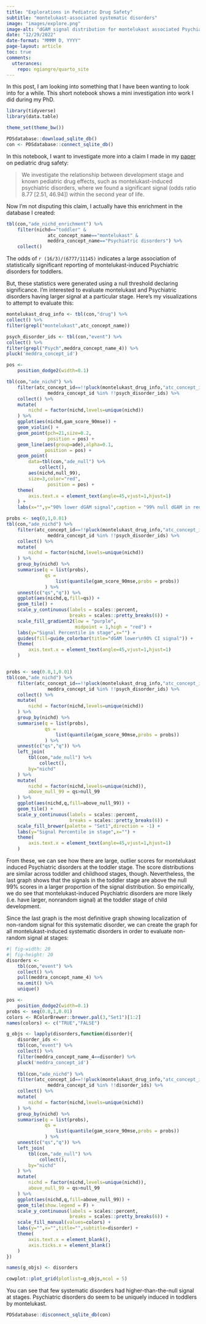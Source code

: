 ```yaml
---
title: "Explorations in Pediatric Drug Safety"
subtitle: "montelukast-associated systematic disorders"
image: "images/explore.png"
image-alt: "dGAM signal distribution for montelukast associated Psychiatric disorders across child development stages"
date: "12/29/2022"
date-format: "MMMM D, YYYY"
page-layout: article
toc: true
comments:
  utterances:
    repo: ngiangre/quarto_site
---
```


In this post, I am looking into something that I have been wanting to look into for a while. This short notebook shows a mini investigation into work I did during my PhD. 

```r
library(tidyverse)
library(data.table)

theme_set(theme_bw())
```

```r
PDSdatabase::download_sqlite_db()
con <- PDSdatabase::connect_sqlite_db()
```

In this notebook, I want to investigate more into a claim I made in my [paper](https://doi.org/10.1016/j.medj.2022.06.001) on pediatric drug safety:

> We investigate the relationship between development stage and known pediatric drug effects, such as montelukast-induced psychiatric disorders, where we found a significant signal (odds ratio 8.77 \[2.51, 46.94\]) within the second year of life.

Now I'm not disputing this claim, I actually have this enrichment in the database I created:

```r
tbl(con,"ade_nichd_enrichment") %>% 
    filter(nichd=="toddler" &
               atc_concept_name=="montelukast" &
               meddra_concept_name=="Psychiatric disorders") %>% 
    collect()
```

The odds of `r (16/3)/(6777/11145)` indicates a large association of statistically significant reporting of montelukast-induced Psychiatric disorders for toddlers.

But, these statistics were generated using a null threshold declaring significance. I'm interested to evaluate montelukast and Psychiatric disorders having larger signal at a particular stage. Here's my visualizations to attempt to evaluate this:

```r
montelukast_drug_info <- tbl(con,"drug") %>%
collect() %>%
filter(grepl("montelukast",atc_concept_name))

psych_disorder_ids <- tbl(con,"event") %>%
collect() %>%
filter(grepl("Psych",meddra_concept_name_4)) %>%
pluck('meddra_concept_id')

pos <- 
    position_dodge2(width=0.1)

tbl(con,"ade_nichd") %>% 
    filter(atc_concept_id==!!pluck(montelukast_drug_info,"atc_concept_id") &
               meddra_concept_id %in% !!psych_disorder_ids) %>% 
    collect() %>% 
    mutate(
        nichd = factor(nichd,levels=unique(nichd))
    ) %>% 
    ggplot(aes(nichd,gam_score_90mse)) +
    geom_violin() +
    geom_point(pch=21,size=0.2,
               position = pos) +
    geom_line(aes(group=ade),alpha=0.1,
              position = pos) +
    geom_point(
        data=tbl(con,"ade_null") %>% 
            collect(),
        aes(nichd,null_99),
        size=3,color="red",
               position = pos) +
    theme(
        axis.text.x = element_text(angle=45,vjust=1,hjust=1)
    ) +
    labs(x="",y="90% lower dGAM signal",caption = "99% null dGAM in red")

probs <- seq(0,1,0.01)
tbl(con,"ade_nichd") %>% 
    filter(atc_concept_id==!!pluck(montelukast_drug_info,"atc_concept_id") &
               meddra_concept_id %in% !!psych_disorder_ids) %>% 
    collect() %>% 
    mutate(
        nichd = factor(nichd,levels=unique(nichd))
    ) %>% 
    group_by(nichd) %>% 
    summarise(q = list(probs),
              qs = 
                  list(quantile(gam_score_90mse,probs = probs))
              ) %>% 
    unnest(c("qs","q")) %>% 
    ggplot(aes(nichd,q,fill=qs)) +
    geom_tile() +
    scale_y_continuous(labels = scales::percent,
                       breaks = scales::pretty_breaks(6)) +
    scale_fill_gradient2(low = "purple",
                         midpoint = 1,high = "red") +
    labs(y="Signal Percentile in stage",x="") +
    guides(fill=guide_colorbar(title="dGAM lower\n90% CI signal")) +
    theme(
        axis.text.x = element_text(angle=45,vjust=1,hjust=1)
    )


probs <- seq(0.8,1,0.01)
tbl(con,"ade_nichd") %>% 
    filter(atc_concept_id==!!pluck(montelukast_drug_info,"atc_concept_id") &
               meddra_concept_id %in% !!psych_disorder_ids) %>% 
    collect() %>% 
    mutate(
        nichd = factor(nichd,levels=unique(nichd))
    ) %>% 
    group_by(nichd) %>% 
    summarise(q = list(probs),
              qs = 
                  list(quantile(gam_score_90mse,probs = probs))
              ) %>% 
    unnest(c("qs","q")) %>% 
    left_join(
        tbl(con,"ade_null") %>% 
            collect(),
        by="nichd"
    ) %>% 
    mutate(
        nichd = factor(nichd,levels=unique(nichd)),
        above_null_99 = qs>null_99
    ) %>% 
    ggplot(aes(nichd,q,fill=above_null_99)) +
    geom_tile() +
    scale_y_continuous(labels = scales::percent,
                       breaks = scales::pretty_breaks(6)) +
    scale_fill_brewer(palette = "Set1",direction = -1) +
    labs(y="Signal Percentile in stage",x="") +
    theme(
        axis.text.x = element_text(angle=45,vjust=1,hjust=1)
    )
```

From these, we can see how there are large, outlier scores for montelukast induced Psychiatric disorders at the toddler stage. The score distributions are similar across toddler and childhood stages, though. Nevertheless, the last graph shows that the signals in the toddler stage are above the null 99% scores in a larger proportion of the signal distribution. So empirically, we do see that montelukast-induced Psychiatric disorders are more likely (i.e. have larger, nonrandom signal) at the toddler stage of child development.

Since the last graph is the most definitive graph showing localization of non-random signal for this systematic disorder, we can create the graph for all montelukast-induced systematic disorders in order to evaluate non-random signal at stages:

```r
#| fig-width: 20
#| fig-height: 20
disorders <- 
    tbl(con,"event") %>%
    collect() %>% 
    pull(meddra_concept_name_4) %>% 
    na.omit() %>% 
    unique()

pos <- 
    position_dodge2(width=0.1)
probs <- seq(0.8,1,0.01)
colors <- RColorBrewer::brewer.pal(3,"Set1")[1:2]
names(colors) <- c("TRUE","FALSE")

g_objs <- lapply(disorders,function(disorder){
    disorder_ids <- 
    tbl(con,"event") %>%
    collect() %>%
    filter(meddra_concept_name_4==disorder) %>%
    pluck('meddra_concept_id')
    
    tbl(con,"ade_nichd") %>% 
    filter(atc_concept_id==!!pluck(montelukast_drug_info,"atc_concept_id") &
               meddra_concept_id %in% !!disorder_ids) %>% 
    collect() %>% 
    mutate(
        nichd = factor(nichd,levels=unique(nichd))
    ) %>% 
    group_by(nichd) %>% 
    summarise(q = list(probs),
              qs = 
                  list(quantile(gam_score_90mse,probs = probs))
              ) %>% 
    unnest(c("qs","q")) %>% 
    left_join(
        tbl(con,"ade_null") %>% 
            collect(),
        by="nichd"
    ) %>% 
    mutate(
        nichd = factor(nichd,levels=unique(nichd)),
        above_null_99 = qs>null_99
    ) %>% 
    ggplot(aes(nichd,q,fill=above_null_99)) +
    geom_tile(show.legend = F) +
    scale_y_continuous(labels = scales::percent,
                       breaks = scales::pretty_breaks(6)) +
    scale_fill_manual(values=colors) +
    labs(y="",x="",title="",subtitle=disorder) +
    theme(
        axis.text.x = element_blank(),
        axis.ticks.x = element_blank()
    )
})

names(g_objs) <- disorders

cowplot::plot_grid(plotlist=g_objs,ncol = 5)

```

You can see that few systematic disorders had higher-than-the-null signal at stages. Psychiatric disorders do seem to be uniquely induced in toddlers by montelukast.

```r
PDSdatabase::disconnect_sqlite_db(con)
```
